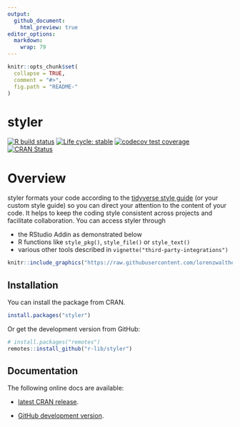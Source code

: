 ```yaml
---
output:
  github_document:
    html_preview: true
editor_options: 
  markdown: 
    wrap: 79
---
```


<!-- README.md is generated from README.Rmd. Please edit that file -->

```r
knitr::opts_chunk$set(
  collapse = TRUE,
  comment = "#>",
  fig.path = "README-"
)
```

# styler

<!-- badges: start -->

[![R build
status](https://github.com/r-lib/styler/workflows/R-CMD-check/badge.svg)](https://github.com/r-lib/styler/actions)
[![Life cycle:
stable](https://img.shields.io/badge/lifecycle-stable-brightgreen.svg)](https://lifecycle.r-lib.org/articles/stages.html)
[![codecov test
coverage](https://app.codecov.io/gh/r-lib/styler/branch/main/graph/badge.svg)](https://app.codecov.io/gh/r-lib/styler)
[![CRAN
Status](https://www.r-pkg.org/badges/version/styler)](https://cran.r-project.org/package=styler)

<!-- badges: end -->

# Overview

styler formats your code according to the [tidyverse style
guide](https://style.tidyverse.org) (or your custom style guide) so you can
direct your attention to the content of your code. It helps to keep the coding
style consistent across projects and facilitate collaboration. You can access
styler through

-   the RStudio Addin as demonstrated below
-   R functions like `style_pkg()`, `style_file()` or `style_text()`
-   various other tools described in `vignette("third-party-integrations")`

```r
knitr::include_graphics("https://raw.githubusercontent.com/lorenzwalthert/some_raw_data/master/styler_0.1.gif")
```

## Installation

You can install the package from CRAN.

```r
install.packages("styler")
```

Or get the development version from GitHub:

```r
# install.packages("remotes")
remotes::install_github("r-lib/styler")
```

## Documentation

The following online docs are available:

-   [latest CRAN release](https://styler.r-lib.org).

-   [GitHub development version](https://styler.r-lib.org/dev/).
